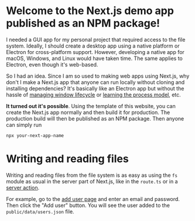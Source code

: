# Welcome to the Next.js demo app published as an NPM package!

I needed a GUI app for my personal project that required access to the file system. Ideally, I should create a desktop app using a native platform or Electron for cross-platform support. However, developing a native app for macOS, Windows, and Linux would have taken time. The same applies to Electron, even though it's web-based.

So I had an idea. Since I am so used to making web apps using Next.js, why don't I make a Next.js app that anyone can run locally without cloning and installing dependencies? It's basically like an Electron app but without the hassle of [managing window lifecycle](https://www.electronjs.org/docs/latest/tutorial/tutorial-first-app#managing-your-apps-window-lifecycle) or [learning the process model](https://www.electronjs.org/docs/latest/tutorial/process-model), etc.

**It turned out it's possible**. Using the template of this website, you can create the Next.js app normally and then build it for production. The production build will then be published as an NPM package. Then anyone can simply run

```
npx your-next-app-name
```

# Writing and reading files

Writing and reading files from the file system is as easy as using the `fs` module as usual in the server part of Next.js, like in the `route.ts` or in a [server action](https://nextjs.org/docs/app/building-your-application/data-fetching/server-actions-and-mutations).

For example, go to the [add user page](/add-user) and enter an email and password. Then click the "Add user" button. You will see the user added to the `public/data/users.json` file.
